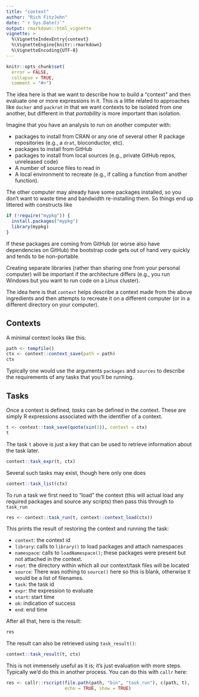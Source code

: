 ```yaml
---
title: "context"
author: "Rich FitzJohn"
date: "`r Sys.Date()`"
output: rmarkdown::html_vignette
vignette: >
  %\VignetteIndexEntry{context}
  %\VignetteEngine{knitr::rmarkdown}
  %\VignetteEncoding{UTF-8}
---
```


```r
knitr::opts_chunk$set(
  error = FALSE,
  collapse = TRUE,
  comment = "#>")
```

The idea here is that we want to describe how to build a "context" and then evaluate one or more expressions in it.  This is a little related to approaches like `docker` and `packrat` in that we want contexts to be isolated from one another, but different in that _portability_ is more important than isolation.

Imagine that you have an analysis to run on another computer with:

* packages to install from CRAN or any one of several other R package repositories (e.g., a `drat`, bioconductor, etc).
* packages to install from GitHub
* packages to install from local sources (e.g., private GitHub repos, unreleased code)
* A number of source files to read in
* A local environment to recreate (e.g., if calling a function from another function).

The other computer may already have some packages installed, so you don't want to waste time and bandwidth re-installing them.  So things end up littered with constructs like

```r
if (!require("mypkg")) {
  install.packages("mypkg")
  library(mypkg)
}
```

If these packages are coming from GitHub (or worse also have dependencies on GitHub) the bootstrap code gets out of hand very quickly and tends to be non-portable.

Creating separate libraries (rather than sharing one from your personal computer) will be important if the architecture differs (e.g., you run Windows but you want to run code on a Linux cluster).

The idea here is that `context` helps describe a context made from the above ingredients and then attempts to recreate it on a different computer (or in a different directory on your computer).

## Contexts

A minimal context looks like this:

```r
path <- tempfile()
ctx <- context::context_save(path = path)
ctx
```

Typically one would use the arguments `packages` and `sources` to describe the requirements of any tasks that you'll be running.

## Tasks

Once a context is defined, *tasks* can be defined in the context. These are simply R expressions associated with the identifier of a context.

```r
t <- context::task_save(quote(sin(1)), context = ctx)
t
```

The task `t` above is just a key that can be used to retrieve information about the task later.

```r
context::task_expr(t, ctx)
```

Several such tasks may exist, though here only one does

```r
context::task_list(ctx)
```

To run a task we first need to "load" the context (this will actual load any required packages and source any scripts) then pass this through to `task_run`

```r
res <- context::task_run(t, context::context_load(ctx))
```

This prints the result of restoring the context and running the task:

* `context`: the context id
* `library`: calls to `library()` to load packages and attach namespaces
* `namespace`: calls to `loadNamespace()`; these packages were present
   but not attached in the context.
* `root`: the directory within which all our context/task files will be
   located
* `source`: There was nothing to `source()` here so this is blank,
   otherwise it would be a list of filenames.
* `task`: the task id
* `expr`: the expression to evaluate
* `start`: start time
* `ok`: indication of success
* `end`: end time

After all that, here is the result:
```r
res
```

The result can also be retrieved using `task_result()`:

```r
context::task_result(t, ctx)
```

This is not immensely useful as it is; it's just evaluation with more steps. Typically we'd do this in another process. You can do this with `callr` here:

```r
res <- callr::rscript(file.path(path, "bin", "task_run"), c(path, t),
                      echo = TRUE, show = TRUE)
```
